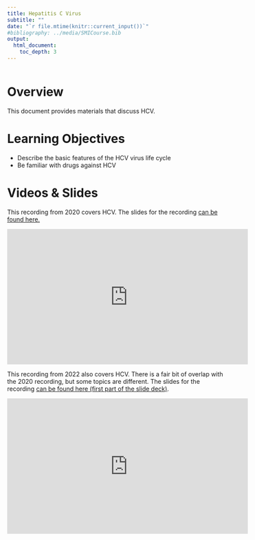 ```yaml
---
title: Hepatitis C Virus
subtitle: ""
date: "`r file.mtime(knitr::current_input())`"
#bibliography: ../media/SMICourse.bib
output: 
  html_document:
    toc_depth: 3
---
```


```r
 
```


# Overview
This document provides materials that discuss HCV.


# Learning Objectives
* Describe the basic features of the HCV virus life cycle
* Be familiar with drugs against HCV

# Videos & Slides

This recording from 2020 covers HCV. The slides for the recording [can be found here.](./slides/2020_HCV_Slides.pdf)

<p>
<iframe width="560" height="315" src="https://www.youtube.com/embed/5pqHBtwcpKM" frameborder="0" allow="accelerometer; autoplay; encrypted-media; gyroscope; picture-in-picture" allowfullscreen></iframe>
</p>


This recording from 2022 also covers HCV. There is a fair bit of overlap with the 2020 recording, but some topics are different. The slides for the recording [can be found here (first part of the slide deck)](./slides/2022_Chronic_Virus_Infections_Slides.pdf).

<p>
<iframe width="560" height="315" src="https://www.youtube.com/embed/719652nH22Y" frameborder="0" allow="accelerometer; autoplay; encrypted-media; gyroscope; picture-in-picture" allowfullscreen></iframe>
</p>

